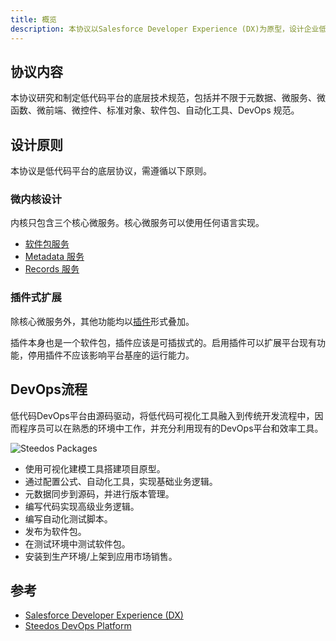 ```yaml
---
title: 概览
description: 本协议以Salesforce Developer Experience (DX)为原型，设计企业低代码DevOps平台的基础规范。
---
```



## 协议内容

本协议研究和制定低代码平台的底层技术规范，包括并不限于元数据、微服务、微函数、微前端、微控件、标准对象、软件包、自动化工具、DevOps 规范。

## 设计原则

本协议是低代码平台的底层协议，需遵循以下原则。

### 微内核设计

内核只包含三个核心微服务。核心微服务可以使用任何语言实现。

  - [软件包服务](./service-package)
  - [Metadata 服务](./service-metadata)
  - [Records 服务](./service-records)

### 插件式扩展

除核心微服务外，其他功能均以[插件](./plugin)形式叠加。

插件本身也是一个软件包，插件应该是可插拔式的。启用插件可以扩展平台现有功能，停用插件不应该影响平台基座的运行能力。

## DevOps流程

低代码DevOps平台由源码驱动，将低代码可视化工具融入到传统开发流程中，因而程序员可以在熟悉的环境中工作，并充分利用现有的DevOps平台和效率工具。

<img src={SteedosPackages} alt="Steedos Packages" />

- 使用可视化建模工具搭建项目原型。
- 通过配置公式、自动化工具，实现基础业务逻辑。
- 元数据同步到源码，并进行版本管理。
- 编写代码实现高级业务逻辑。
- 编写自动化测试脚本。
- 发布为软件包。
- 在测试环境中测试软件包。
- 安装到生产环境/上架到应用市场销售。

## 参考

- [Salesforce Developer Experience (DX)](https://developer.salesforce.com/developer-centers/developer-experience) 
- [Steedos DevOps Platform](https://www.steedos.cn/docs/deploy/devops) 


